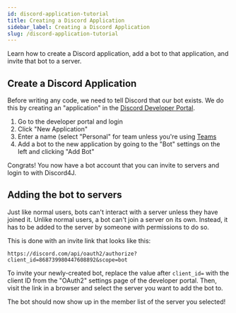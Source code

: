 ```yaml
---
id: discord-application-tutorial
title: Creating a Discord Application
sidebar_label: Creating a Discord Application
slug: /discord-application-tutorial
---
```


Learn how to create a Discord application, add a bot to that application, and invite that bot to a server.

## Create a Discord Application

Before writing any code, we need to tell Discord that our bot exists. We do this by creating an "application" in the
[Discord Developer Portal](https://discord.com/developers/applications).

1. Go to the developer portal and login
2. Click "New Application"
3. Enter a name (select "Personal" for team unless you're using [Teams](https://link)
4. Add a bot to the new application by going to the "Bot" settings on the left and clicking "Add Bot"

Congrats! You now have a bot account that you can invite to servers and login to with Discord4J.

## Adding the bot to servers

Just like normal users, bots can't interact with a server unless they have joined it. Unlike normal users, a bot can't
join a server on its own. Instead, it has to be added to the server by someone with permissions to do so.

This is done with an invite link that looks like this:
```
https://discord.com/api/oauth2/authorize?client_id=868739980447608892&scope=bot
```

To invite your newly-created bot, replace the value after `client_id=` with the client ID from the "OAuth2" settings
page of the developer portal. Then, visit the link in a browser and select the server you want to add the bot to.

The bot should now show up in the member list of the server you selected!